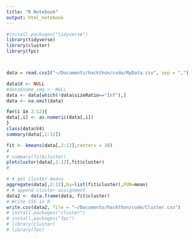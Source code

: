 ```yaml
---
title: "R Notebook"
output: html_notebook
---
```


```r
#install.packages("tidyverse")
library(tidyverse)
library(cluster)
library(fpc)



data = read.csv2("~/Documents/hackthon/code/MyData.csv", sep = ",")

data$X <- NULL
#data$name_img <- NULL
data <- data[which(!data$sizeRatio=="Inf"),]
data <- na.omit(data)

for(i in 2:12){
data[,i] <- as.numeric(data[,i])
}
class(data$V4)
summary(data[,2:12])

fit <- kmeans(data[,2:12],centers = 30)
#
# summary(fit$cluster)
plotcluster(data[,2:12],fit$cluster)
#

# # get cluster means
aggregate(data[,2:12],by=list(fit$cluster),FUN=mean)
# # append cluster assignment
data2 <- data.frame(data, fit$cluster)
# Write CSV in R
write.csv(data2, file = "~/Documents/hackthon/code/Cluster.csv")
# install.packages("cluster")
# install.packages("fpc")
# library(cluster)
# library(fpc)

```


